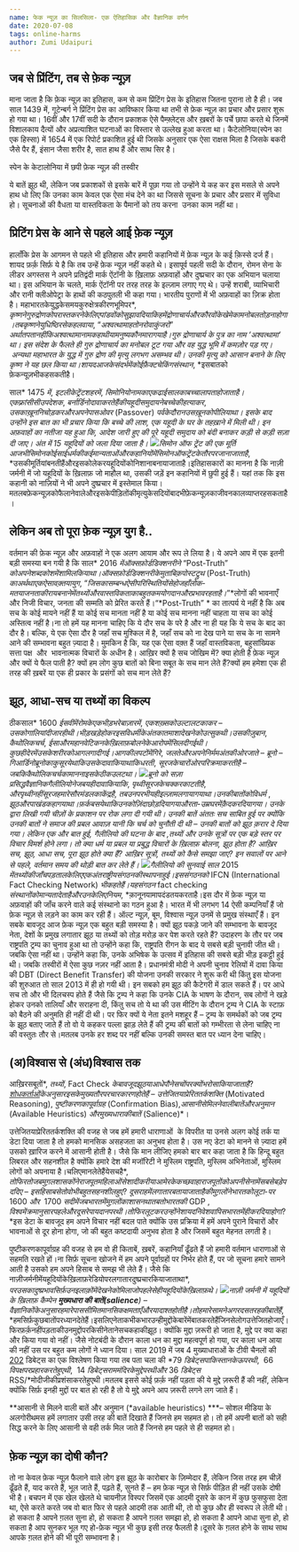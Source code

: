 ```yaml
---
name: फेक न्यूज़ का सिलसिला- एक ऐतिहासिक और वैज्ञानिक वर्णन
date: 2020-07-08
tags: online-harms
author: Zumi Udaipuri
---
```


## जब से प्रिंटिंग, तब से फ़ेक न्यूज़

माना जाता है कि फ़ेक न्यूज़ का इतिहास, कम से कम प्रिंटिंग प्रेस के इतिहास जितना पुराना तो है ही। जब साल 1439 में, गूटेन्बर्ग ने प्रिंटिंग प्रेस का आविष्कार किया था तभी से फ़ेक न्यूज़ का प्रचार और प्रसार शुरू हो गया था। 16वीं और 17वीं सदी के दौरान प्रकाशक ऐसे पैम्फ़्लेट्स और ख़बरों के पर्चे छापा करते थे जिनमें विशालकाय दैत्यों और अप्रत्याशित घटनाओं का विस्तार से उल्लेख हुआ करता था। कैटेलोनिया(स्पेन का एक हिस्सा) में 1654 में एक रिपोर्ट प्रकाशित हुई थी जिसके अनुसार एक ऐसा राक्षस मिला है जिसके बकरी जैसे पैर हैं, इंसान जैसा शरीर है, सात हाथ हैं और साथ सिर है।

स्पेन के केटालोनिया में छपी फ़ेक न्यूज़ की तस्वीर

ये बातें झूठ थी, लेकिन जब प्रकाशकों से इसके बारें में पूछा गया तो उन्होंने ये कह कर इस मसले से अपने हाथ धो लिए कि उनका काम केवल एक ऐसा मंच देने का था जिससे सूचना के प्रचार और प्रसार में सुविधा हो। सूचनाओं की वैधता या वास्तविकता के पैमानों को तय करना  उनका काम नहीं था।

## प्रिटिंग प्रेस के आने से पहले आई फ़ेक न्यूज़

हालाँकि प्रेस के आगमन से पहले भी इतिहास और हमारी कहानियों में फ़ेक न्यूज़ के कई क़िस्से दर्ज हैं। शायद फ़र्क़ सिर्फ़ ये है कि तब उन्हें फ़ेक न्यूज़ नहीं कहते थे। इसापूर्व पहली सदी के दौरान, रोमन सेना के लीडर अगस्तस ने अपने प्रतिद्वंदी मार्क ऐंटॉनी के ख़िलाफ़ अफ़वाहों और दुष्प्रचार का एक अभियान चलाया था। इस अभियान के चलते, मार्क ऐंटॉनी पर तरह तरह के इल्ज़ाम लगाए गए थे। उन्हें शराबी, व्याभिचारी और रानी क्लीओपेट्रा के हाथों की कठपुतली भी कहा गया। भारतीय पुराणों में भी अफ़वाहों का ज़िक्र होता है। महाभारतकेयुद्धकेसमयकुरुक्षेत्रकीरणभूमिपर*, *कृष्णनेगुरुद्रोणकोपरास्तकरनेकेलिएपांडवोंकोसुझावदियाकिहमेंद्रोणाचार्यऔरकौरवोंकेखेमेकामनोबलतोड़नाहोगा।तबकृष्णनेयुधिष्ठिरसेकहलवाया*, “*अश्वत्थामाहतोनरोवाकुंजरो*” *अर्थातपतानहींकिअश्वत्थामानामकहाथीयामनुष्यकौनमारागयाहै।गुरु द्रोणाचार्य के पुत्र का नाम ‘अश्वत्थामा‘ था। इस संदेश के फैलते ही गुरु द्रोणाचार्य का मनोबल टूट गया और वह युद्ध भूमि में कमज़ोर पड़ गए।  अन्यथा महाभारत के युद्ध में गुरु द्रोण की मृत्यु लगभग असम्भव थी। उनकी मृत्यु को आसान बनाने के लिए कृष्ण ने यह छल किया था।शायदआजकेसंदर्भमेंकोईफ़ैक्टचेकिंगसंस्थान*, *इसबातको फ़ेकन्यूज़भीकहसकतीहै।

साल* 1475 *में*, *इटलीकेट्रेंटशहरमें*, *सिमोनियोनामकाएकढाईसालकाबच्चालापताहोजाताहै।एकफ़्रांसीसीउपदेशक*, *बर्नार्डिनोदावाकरतेहैंकीयहूदीसमुदायनेबच्चेकीहत्याकर*, *उसकाख़ूननिचोड़करऔरअपनेपासओवर* (Passover) *पर्वकेदौरानउसख़ूनकोपीलियाथा। इसके बाद उन्होंने इस बात का भी प्रचार किया कि बच्चे की लाश, एक यहूदी के घर के तहख़ाने में मिली थी। इन अफ़वाहों का नतीजा यह हुआ कि, आदेश जारी हुए की पूरे यहूदी समुदाय को बंदी बनाकर कड़ी से कड़ी सज़ा दी जाए। अंत में 15 यहूदियों को जला दिया जाता है।
![](../images/image-7.png)सिमोन ऑफ ट्रेंट की एक मूर्ति
आजभीसिमोनकोईसाईधर्मकीकईमान्यताओंऔरकहानियोंमेंसिमोनऑफट्रेंटकेतौरपरजानाजाताहै*, *उसकीमूर्तियांबनतीहैंऔरइसकोलेकरयहूदियोंकोनिशानाबनायाजाताहै।इतिहासकारों का मानना है कि नाज़ी जर्मनी में जो यहूदियों के ख़िलाफ़ जो माहौल था, उसकी जड़ें इन कहानियों में छुपी हुई हैं। यहां तक कि इस कहानी को नाज़ियों ने भी अपने दुष्प्रचार में इस्तेमाल किया। मतलबफ़ेकन्यूज़कोफैलानेवालेऔरइसकेपीड़ितोंकीमृत्युकेसदियोंबादभीफ़ेकन्यूज़काजीवनकालव्याप्तरहसकताहै।

## लेकिन अब तो पूरा फ़ेक न्यूज़ युग है..

वर्तमान की फ़ेक न्यूज़ और अफ़वाहों ने एक अलग आयाम और रूप ले लिया है। ये अपने आप में एक इतनी बड़ी समस्या बन गयी है कि साल* 2016 *मेंऑक्सफ़ोर्डडिक्शनरीने* “Post-Truth” *कोअपनेशब्दकोशमेंशामिलकियाथा।ऑक्सफ़ोर्डडिक्शनरीकेमुताबिक़पोस्टट्रुथ* (Post-Truth) *काअर्थथाएकऐसावक़्तयायुग*, “*जिसकासम्बन्धऐसीपरिस्थितियोंसेहोजहाँलोक*-*मतयाजनताकीरायबनानेमेंतथ्योंऔरवास्तविकताकाबहुतकमयोगदानऔरप्रभावरहताहै।*”*लोगों की भावनाएँ और निजी विचार, जनता की सम्मति को प्रेरित करते हैं।“*Post-Truth” * का तात्पर्य ये नहीं है कि अब सच के कोई मायने नहीं हैं या कोई सच मानता नहीं है या कोई सच मानना नहीं चाहता या सच का कोई अस्तित्व नहीं है।ना तो हमें यह मानना चाहिए कि ये दौर सच के परे है और ना ही यह कि ये सच के बाद का दौर है। बल्कि, ये एक ऐसा दौर है जहाँ सच मुश्किल में है, जहाँ सच को ना देख पाने या सच के ना सामने आने की सम्भावना बहुत ज़्यादा है। मुमकिन है कि, यह एक ऐसा वक़्त हैं जहाँ वास्तविकता, बहुसांख्यिक सत्ता पक्ष  और  भावनात्मक विचारों के अधीन है। आख़िर क्यों है सच जोखिम में? क्या होती है फ़ेक न्यूज़ और क्यों ये फैल पाती है? क्यों हम लोग कुछ बातों को बिना सबूत के सच मान लेते हैं?क्यों हम हमेशा एक ही तरह की ख़बरें या एक ही प्रकार के प्रसंगों को सच मान लेते हैं?

## झूठ, आधा-सच या तथ्यों का विकल्प

ठीकसाल* 1600 *ईसवींमेंरोमकेएकभीड़भरेबाज़ारमें*, *एकशख़्सकोउल्टालटकाकर* – *उसकोगालियांदीजारहीथी।भीड़खड़ेहोकरइसविधर्मीकेअंतकातमाशादेखनेकोउत्सुकथी।उसकीज़ुबान*, *कैथोलिकचर्च*, *ईसाऔरमहानवेटिकनकेख़िलाफ़बोलनेकेआरोपमेंसिलदीगईथी।कुछहीदेरमेंउसकेशरीरकोआगलगादीगई।आगकीलपटोंमेंगिरे*, *जलतेऔरअपनेनिर्ममअंतकीओरजाते* – *ब्रूनो* – *गिआर्डिनोब्रूनोकाकुसूरयेथाकिउसकेदावाकियाथाकिधरती*, *सूरजकेचारोंओरपरिक्रमाकरतीहै* – *जबकिकैथोलिकचर्चकामाननाइसकेठीकउलटथा।
![](../images/image-8.png)ब्रूनो को सज़ा
प्रसिद्धवैज्ञानिकगैलीलियोनेजबयहीदावाकियाकि*, *पृथ्वीसूरजकेचक्करकाटतीहै*, *औरपृथ्वीनहींसूरजहमारेसौरमंडलकाकेंद्रहै*, *तबउनपरभीयहीइल्ज़ामलगायागयाथा।उनकीबातोंकोविधर्म* , *झूठऔरपाखंडकहागयाथा।फ़र्कबसयेथाकिउनकोज़िंदाछोड़दियागयाऔरता*-*उम्रघरमेंक़ैदकरदियागया। उनके द्वारा लिखी गयी चीज़ों के प्रकाशन पर रोक लगा दी गयी थी। उनकी बातें अंततः सच साबित हुई पर क्योंकि उनकी बातों ने समाज की प्रबल आवाज़ यानी कि चर्च को चुनौती दी थी – उनकी बातों को झूठ क़रार दे दिया गया। लेकिन एक और बात हुई, गैलीलियो की घटना के बाद ,तथ्यों और उनके सूत्रों पर एक बड़े स्तर पर विचार विमर्श होने लगा। तो क्या धर्म या प्रबल या प्रबुद्ध विचारों के ख़िलाफ़ बोलना, झूठ होता है? आख़िर सच, झूठ, आधा सच, पूरा झूठ होते क्या हैं? आख़िर सूत्रों, तथ्यों को कैसे समझा जाए? इन सवालों पर आने से पहले, वर्तमान समय की थोड़ी बात कर लेते हैं।
![](../images/image-9.png)गैलीलियो की सुनवाई
साल* 2015 *मेंतथ्योंकीजाँचपड़तालकेलिएएकअंतराष्ट्रीयसंगठनकीस्थापनाहुई।इससंगठनको* IFCN (International Fact Checking Network) *भीकहतेहैं।यहसंगठन* fact checking *संस्थानोंकोमान्यतादेताहैऔरउनकेलिएनियम*, *क़ानूनयामापदंडतयकरताहै।इस दौर में फ़ेक न्यूज़ या अफ़वाहों की जाँच करने वाले कई संस्थानो का गठन हुआ है। भारत में भी लगभग 14 ऐसी कम्पनियाँ हैं जो फ़ेक न्यूज़ से लड़ने का काम कर रही हैं। ऑल्ट न्यूज़, बूम, विश्वास न्यूज़ उनमें से प्रमुख संस्थाएँ हैं। इन सबके बावजूद आज फ़ेक न्यूज़ एक बहुत बड़ी समस्या है। क्यों झूठ पकड़े जाने की सम्भावना के बावजूद नेता, देशों के प्रमुख लगातार झूठ या तथ्यों को तोड़ मरोड़ कर पेश करते रहते हैं? उदाहरण के तौर पर जब राष्ट्रपति ट्रम्प का चुनाव हुआ था तो उन्होंने कहा कि, राष्ट्रपति रीगन के बाद ये सबसे बड़ी चुनावी जीत थी। जबकि ऐसा नहीं था। उन्होंने कहा कि, उनके अभिषेक के उत्सव में इतिहास की सबसे बड़ी भीड़ इकट्ठी हुई थी। जबकि तस्वीरों में ऐसा कुछ नज़र नहीं आता है। प्रधानमंत्री मोदी ने अपनी चुनाव रेलियों में दावा किया की DBT (Direct Benefit Transfer) की योजना उनकी सरकार ने शुरू करी थी किंतु इस योजना की शुरुआत तो साल 2013 में ही हो गयी थी। इन सबको हम झूठ की कैटेगरी में डाल सकते हैं। पर आधे सच तो और भी दिलचस्प होते हैं जैसे कि ट्रम्प ने कहा कि उनके CIA के भाषण के दौरान, सब लोगों ने खड़े होकर उनको तालियाँ और सराहना दी, किंतु सच तो ये था की उस मीटिंग के दौरान ट्रम्प ने CIA के स्टाफ़ को बैठने की अनुमति ही नहीं दी थी। पर फिर क्यों ये नेता इतने मशहूर हैं – ट्रम्प के समर्थकों को जब ट्रम्प के झूठ बताए जाते हैं तो वो ये कहकर पल्ला झाड़ लेते हैं की ट्रम्प की बातों को गम्भीरता से लेना चाहिए ना की वस्तुतः तौर से।मतलब उनके हर शब्द पर नहीं बल्कि उनकी समस्त बात पर ध्यान देना चाहिए।

## (अ)विश्वास से (अंध)विश्वास तक

आख़िरसबूतों*, *तथ्यों*, Fact Check *केबावजूदझूठयाआधेपौनेसचोंपरक्योंभरोसाकियाजाताहै*? *[शोधकर्ताओं](https://pdfs.semanticscholar.org/9a0d/42b018cc283579b39ba133bbd1a4a87825e6.pdf)केअनुसारइसकेमुख्यतौरपरचारकारणहोतेहैं* – *उत्तेजितयाप्रेरिततर्कशक्ति* (Motivated Reasoning), *पुष्टीकरणकापूर्वाग्रह* (Confirmation Bias),*आसानीसेमिलनेवालीबातेंऔरअनुमान* (Available Heuristics) *औरमुख्यधाराकीबातें* (Salience)*।

उत्तेजितयाप्रेरिततर्कशक्ति की वजह से जब हमें हमारी धाराणाओं  के विपरीत या उनसे अलग कोई तर्क या डेटा दिया जाता है तो हमको मानसिक असहजता का अनुभव होता है। उस नए डेटा को मानने से ज़्यादा हमें उसको ख़ारिज करने में आसानी होती है। जैसे कि मान लीजिए हमको बार बार कहा जाता है कि हिन्दू बहुत लिबरल और सहनशील है क्योंकि हमारे देश की मजॉरिटी ने मुस्लिम राष्ट्रपति, मुस्लिम अभिनेताओं, मुस्लिम लोगों को अपनाया है।चलिएमानलेतेहैंयेसचहै*, *तोफिरतोजबमुग़लशासकोंनेराजपूतमहिलाओंसेशादीकरीयाआमेरकेकच्छवाहाराजपूतोंकोअपनीसेनामेंसबसेबड़ेपददिए* – *इसहिसाबसेतोवोभीबहुतसहनशीलहुए*? *दूसराहमेंलगातारबतायाजाताहैकीमुग़लोंनेभारतकोलूटा*-*पर* 1600 *और*  1700 *सदीमेंजबभारतमेंमुग़लोंकाशासनथातबतोभारतकी* GDP , *विश्वमेंक्रमानुसारपहलेऔरदूसरेपायदानपरथी।तोफिरलूटकरउन्होंनेशायदनिवेशवापिसभारतमेंहीकरदियाहोगा*? *इस डेटा के बावजूद हम अपने विचार नहीं बदल पाते क्योंकि उस प्रक्रिया में हमें अपने पुराने विचारों और भावनाओं से दूर होना होगा, जो की बहुत कष्टदायी अनुभव होता है और जिसमें बहुत मेहनत लगती है।

पुष्टीकरणकापूर्वाग्रह की वजह से हम वो ही किताबें, ख़बरें, कहानियाँ ढूँढते हैं जो हमारी वर्तमान धाराणाओं से सहमति रखते हों।ना सिर्फ़ सूचना खोजने में हम अपने पूर्वाग्रहों पर निर्भर होते हैं, पर जो सूचना हमारे सामने आती है उसको हम अपने हिसाब से समझ भी लेते हैं। जैसे कि नाज़ीजर्मनीमेंयहूदियोंकेख़िलाफ़रेडियोपरलगातारदुष्प्रचारकियाजाताथा*, *परउसकादुष्प्रभावसिर्फ़उनइलाक़ोंमेंदेखनेकोमिलाजोपहलेसेहीयहूदियोंकेख़िलाफ़थे।
![](../images/image-10.png)नाज़ी जर्मनी में यहूदियों के ख़िलाफ़ कैम्पेन
**मुख्यधारा की बातें(salience**) – वैज्ञानिकोंकेअनुसारहमारेपाससीमितमानसिकक्षमताएँऔरयादाश्तहोतीहै।तोहमारेसामनेअगरदसतरहकीबातेंहैं*, *हमसिर्फ़कुछबातोंपरध्यानदेतेहैं।इसलिएनेताकभीकभारउन्हीमुद्दोंकेबारेंमेंबातकरतेहैंजिनसेलोगउत्तेजितहोजाएँ।फिरफ़र्क़नहींपड़ताकीउनमुद्दोंपरकिसीनेतानेसचकहाकीझूठ। क्योंकि मुद्दा ज़रूरी हो जाता है, मुद्दे पर क्या कहा और किया गया वो नहीं। जैसे नोटबंदी के दौरान काला धन का मुद्दा महत्वपूर्ण हो गया, पर काला धन आया की नहीं उस पर बहुत कम लोगों ने ध्यान दिया। साल 2019 में जब 4 मुख्याधाराओं के टीवी चैनलों की [202](https://www.nationalheraldindia.com/india/14-debates-on-ram-mandir-66-attacking-opposition-but-none-on-the-economy-four-hindi-news-channels) डिबेट्स का एक विश्लेषण किया गया तब पता चला की *79 *डिबेट्सपाकिस्तानकेऊपरथी*,  66 *विपक्षपरप्रहारकरतेहुएथी*,  14 *डिबेट्सराममंदिरकेमुद्देपरथीऔर* 36 *डिबेट्स* RSS/*मोदीजीकीप्रशंसाकरतेहुएथी।मतलब इससे कोई फ़र्क़ नहीं पड़ता की ये मुद्दे ज़रूरी हैं की नहीं, लेकिन क्योंकि सिर्फ़ इनही मुद्दों पर बात हो रही है तो ये मुद्दे अपने आप ज़रूरी लगने लग जाते हैं।

**आसानी से मिलने वाली बातें और अनुमान (*available heuristics) ***– सोशल मीडिया के अलगोरीथमस हमें लगातार उसी तरह की बातें दिखाते हैं जिनसे हम सहमत हो। तो हमें अपनी बातों को सही सिद्ध करने के लिए आसानी से वही तर्क मिल जाते हैं जिनसे हम पहले से ही सहमत हो।

## फ़ेक न्यूज़ का दोषी कौन?

तो ना केवल फ़ेक न्यूज़ फैलाने वाले लोग इस झूठ के कारोबार के ज़िम्मेदार हैं, लेकिन जिस तरह हम चीज़ें ढूँढते हैं, याद करते हैं, भूल जाते हैं, पढ़ते हैं, सुनते हैं – हम फ़ेक न्यूज़ से सिर्फ़ पीड़ित ही नहीं उसके दोषी भी है। बचपन में एक खेल खेलते थे चायनीज़ विस्पर जिसमें एक आदमी दूसरे के कान में कुछ फुसफुसा देता था, ऐसे करते करते जब वो बात फिर से पहले आदमी तक आती थी, तो वो कुछ और ही स्वरूप ले लेती थी।हो सकता है आपने ग़लत सुना हो, हो सकता है आपने ग़लत समझा हो, हो सकता है आपने आधा सुना हो, हो सकता है आप सुनकर भूल गए हो-फ़ेक न्यूज़ भी कुछ इसी तरह फैलती है।दूसरे के ग़लत होने के साथ साथ आपके ग़लत होने की भी पूरी सम्भावना है।
